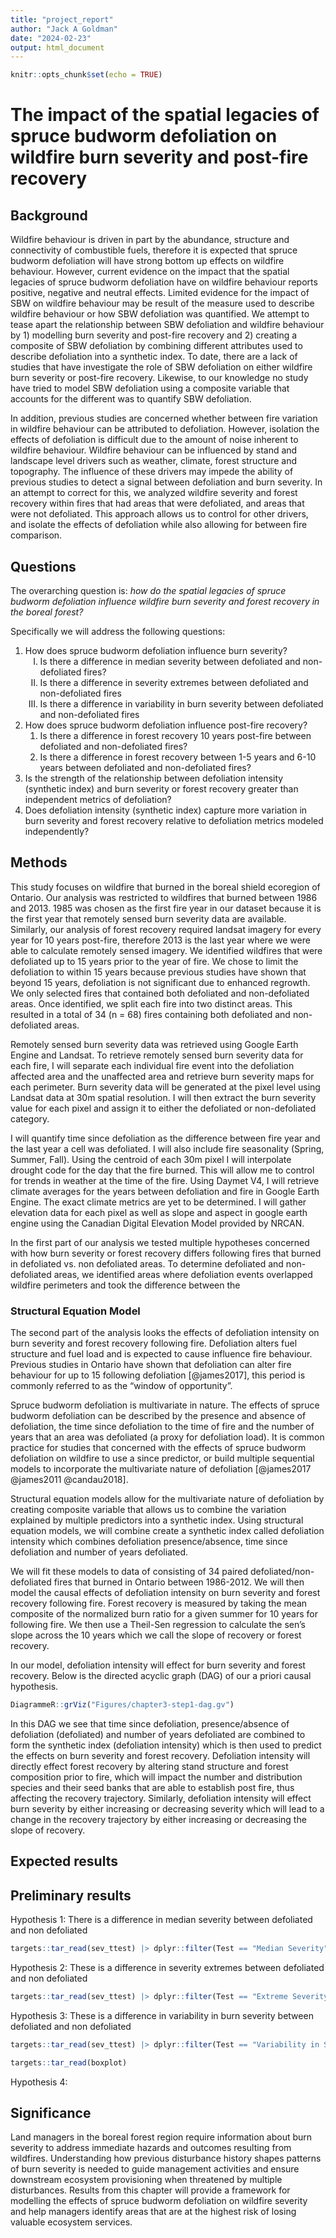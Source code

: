 ```yaml
---
title: "project_report"
author: "Jack A Goldman"
date: "2024-02-23"
output: html_document
---
```


```r
knitr::opts_chunk$set(echo = TRUE)
```

# The impact of the spatial legacies of spruce budworm defoliation on wildfire burn severity and post-fire recovery

## Background


Wildfire behaviour is driven in part by the abundance, structure and connectivity of combustible fuels, therefore it is expected that spruce budworm defoliation will have strong bottom up effects on wildfire behaviour. However, current evidence on the impact that the spatial legacies of spruce budworm defoliation have on wildfire behaviour reports positive, negative and neutral effects. Limited evidence for the impact of SBW on wildfire behaviour may be result of the measure used to describe wildfire behaviour or how SBW defoliation was quantified. We attempt to tease apart the relationship between SBW defoliation and wildfire behaviour by 1) modelling burn severity and post-fire recovery and 2) creating a composite of SBW defoliation by combining different attributes used to describe defoliation into a synthetic index. To date, there are a lack of studies that have investigate the role of SBW defoliation on either wildfire burn severity or post-fire recovery. Likewise, to our knowledge no study have tried to model SBW defoliation using a composite variable that accounts for the different was to quantify SBW defoliation.

In addition, previous studies are concerned whether between fire variation in wildfire behaviour can be attributed to defoliation. However, isolation the effects of defoliation is difficult due to the amount of noise inherent to wildfire behaviour. Wildfire behaviour can be influenced by stand and landscape level drivers such as weather, climate, forest structure and topography. The influence of these drivers may impede the ability of previous studies to detect a signal between defoliation and burn severity. In an attempt to correct for this, we analyzed wildfire severity and forest recovery within fires that had areas that were defoliated, and areas that were not defoliated. This approach allows us to control for other drivers, and isolate the effects of defoliation while also allowing for between fire comparison. 


## Questions

The overarching question is: *how do the spatial legacies of spruce budworm defoliation influence wildfire burn severity and forest recovery in the boreal forest?*

Specifically we will address the following questions:

1.  How does spruce budworm defoliation influence burn severity?
    I.  Is there a difference in median severity between defoliated and non-defoliated fires?
    II. Is there a difference in severity extremes between defoliated and non-defoliated fires
    III. Is there a difference in variability in burn severity between defoliated and non-defoliated fires
2.  How does spruce budworm defoliation influence post-fire recovery?
    1.  Is there a difference in forest recovery 10 years post-fire between defoliated and non-defoliated fires?
    2.  Is there a difference in forest recovery between 1-5 years and 6-10 years between defoliated and non-defoliated fires?
3.  Is the strength of the relationship between defoliation intensity (synthetic index) and burn severity or forest recovery greater than independent metrics of defoliation?
4.  Does defoliation intensity (synthetic index) capture more variation in burn severity and forest recovery relative to defoliation metrics modeled independently?

## Methods

This study focuses on wildfire that burned in the boreal shield ecoregion of Ontario. Our analysis was restricted to wildfires that burned between 1986 and 2013. 1985 was chosen as the first fire year in our dataset because it is the first year that remotely sensed burn severity data are available. Similarly, our analysis of forest recovery required landsat imagery for every year for 10 years post-fire, therefore 2013 is the last year where we were able to calculate remotely sensed imagery. We identified wildfires that were defoliated up to 15 years prior to the year of fire. We chose to limit the defoliation to within 15 years because previous studies have shown that beyond 15 years, defoliation is not significant due to enhanced regrowth. We only selected fires that contained both defoliated and non-defoliated areas. Once identified, we split each fire into two distinct areas. This resulted in a total of 34 (n = 68) fires containing both defoliated and non-defoliated areas.

Remotely sensed burn severity data was retrieved using Google Earth Engine and Landsat. To retrieve remotely sensed burn severity data for each fire, I will separate each individual fire event into the defoliation affected area and the unaffected area and retrieve burn severity maps for each perimeter. Burn severity data will be generated at the pixel level using Landsat data at 30m spatial resolution. I will then extract the burn severity value for each pixel and assign it to either the defoliated or non-defoliated category.

I will quantify time since defoliation as the difference between fire year and the last year a cell was defoliated. I will also include fire seasonality (Spring, Summer, Fall). Using the centroid of each 30m pixel I will interpolate drought code for the day that the fire burned. This will allow me to control for trends in weather at the time of the fire. Using Daymet V4, I will retrieve climate averages for the years between defoliation and fire in Google Earth Engine. The exact climate metrics are yet to be determined. I will gather elevation data for each pixel as well as slope and aspect in google earth engine using the Canadian Digital Elevation Model provided by NRCAN.

In the first part of our analysis we tested multiple hypotheses concerned with how burn severity or forest recovery differs following fires that burned in defoliated vs. non defoliated areas. To determine defoliated and non-defoliated areas, we identified areas where defoliation events overlapped wildfire perimeters and took the difference between the

### Structural Equation Model

The second part of the analysis looks the effects of defoliation intensity on burn severity and forest recovery following fire. Defoliation alters fuel structure and fuel load and is expected to cause influence fire behaviour. Previous studies in Ontario have shown that defoliation can alter fire behaviour for up to 15 following defoliation [@james2017], this period is commonly referred to as the "window of opportunity".

Spruce budworm defoliation is multivariate in nature. The effects of spruce budworm defoliation can be described by the presence and absence of defoliation, the time since defoliation to the time of fire and the number of years that an area was defoliated (a proxy for defoliation load). It is common practice for studies that concerned with the effects of spruce budworm defoliation on wildfire to use a since predictor, or build multiple sequential models to incorporate the multivariate nature of defoliation [@james2017 @james2011 @candau2018].

Structural equation models allow for the multivariate nature of defoliation by creating composite variable that allows us to combine the variation explained by multiple predictors into a synthetic index. Using structural equation models, we will combine create a synthetic index called defoliation intensity which combines defoliation presence/absence, time since defoliation and number of years defoliated.

We will fit these models to data of consisting of 34 paired defoliated/non-defoliated fires that burned in Ontario between 1986-2012. We will then model the causal effects of defoliation intensity on burn severity and forest recovery following fire. Forest recovery is measured by taking the mean composite of the normalized burn ratio for a given summer for 10 years for following fire. We then use a Theil-Sen regression to calculate the sen's slope across the 10 years which we call the slope of recovery or forest recovery.

In our model, defoliation intensity will effect for burn severity and forest recovery. Below is the directed acyclic graph (DAG) of our a priori causal hypothesis.

```r
DiagrammeR::grViz("Figures/chapter3-step1-dag.gv")


```


In this DAG we see that time since defoliation, presence/absence of defoliation (defoliated) and number of years defoliated are combined to form the synthetic index (defoliation intensity) which is then used to predict the effects on burn severity and forest recovery. Defoliation intensity will directly effect forest recovery by altering stand structure and forest composition prior to fire, which will impact the number and distribution species and their seed banks that are able to establish post fire, thus affecting the recovery trajectory. Similarly, defoliation intensity will effect burn severity by either increasing or decreasing severity which will lead to a change in the recovery trajectory by either increasing or decreasing the slope of recovery.

## Expected results



## Preliminary results

Hypothesis 1: There is a difference in median severity between defoliated and non defoliated

```r
targets::tar_read(sev_ttest) |> dplyr::filter(Test == "Median Severity")

```

Hypothesis 2: These is a difference in severity extremes between defoliated and non defoliated
```r
targets::tar_read(sev_ttest) |> dplyr::filter(Test == "Extreme Severity")

```

Hypothesis 3: These is a difference in variability in burn severity between defoliated and non defoliated
```r
targets::tar_read(sev_ttest) |> dplyr::filter(Test == "Variability in Severity")

```


```r
targets::tar_read(boxplot)
```



Hypothesis 4: 

## Significance

Land managers in the boreal forest region require information about burn severity to address immediate hazards and outcomes resulting from wildfires. Understanding how previous disturbance history shapes patterns of burn severity is needed to guide management activities and ensure downstream ecosystem provisioning when threatened by multiple disturbances. Results from this chapter will provide a framework for modelling the effects of spruce budworm defoliation on wildfire severity and help managers identify areas that are at the highest risk of losing valuable ecosystem services. 
